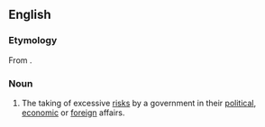 ==English==

===Etymology===
From {{suffix|adventure|ism}}.

===Noun===
{{en-noun|-}}

# The taking of excessive [[risk]]s by a government in their [[political]], [[economic]] or [[foreign]] affairs.